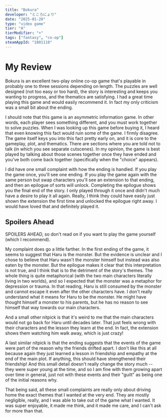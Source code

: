 ```yaml
---
title: "Bokura"
developer: "ところにょり"
date: "2025-01-20"
type: "video game"
tier: "A"
tierModifier: "+"
tags: ["fantasy", "co-op"]
steamAppId: "1801110"
---
```


# My Review
Bokura is an excellent two-play online co-op game that's playable in probably one to three sessions depending on length. The puzzles are well designed (not too easy or too hard), the story is interesting and keeps you wanting to progress, and the thematics are satisfying. I had a great time playing this game and would easily recommend it. In fact my only criticism was a small bit about the ending.

I should note that this game is an asymmetric information game. In other words, each player sees something different, and you must work together to solve puzzles. When I was looking up this game before buying it, I heard that even knowing this fact would ruin some of the game. I firmly disagree. The game itself keys you into this fact pretty early on, and it is core to the gameplay, plot, and thematics. There are sections where you are told not to talk (in which you see separate cutscenes). In my opinion, the game is best played by talking about those scenes together once they have ended and you've both come back together (specifically when the "choice" appears).

I did have one small complaint with how the ending is handled. If you play the game once, you'll see one ending. If you play the game again with the same person but swap characters you'll see an extension to that ending, and then an epilogue of sorts will unlock. Completing the epilogue shows you the final end of the story. I only played through it once and didn't much have a desire to play it all again. Really, I think they could have easily just shown the extension the first time and unlocked the epilogue right away. I would have loved that and definitely played it.

## Spoilers Ahead
SPOILERS AHEAD, so don't read on if you want to play the game yourself (which I recommend).

My complaint does go a little farther. In the first ending of the game, it seems to suggest that Haru is the monster. But the evidence is unclear and I chose to believe that Haru wasn't the monster himself but instead was also eaten by the monster. But the epilogue makes it clear that this interpretation is not true, and I think that is to the detriment of the story's themes. The whole thing is quite metaphorical (with the two main characters literally living in two worlds), and so I expected that the monster was a metaphor for depression or trauma. In that reading, Haru is still consumed by the monster and cannot escape it even after the other characters have. I don't really understand what it means for Haru to be the monster. He might have thought himself a monster to his parents, but he has no reason to see himself that way towards our main characters.

And a small other nitpick is that it's weird to me that the main characters would not go back for Haru until decades later. That just feels wrong with their characters and the lesson they learn at the end. In fact, the extension shows them watching him walk away, which is just crazy!

A last similar nitpick is that the ending suggests that the events of the game were part of the reason why the friends drifted apart. I don't like this at all because again they just learned a lesson in friendship and empathy at the end of the main plot. If anything, this should have strengthened their friendship! And this small detail doesn't really change the story much -- they were super young at the time, and so I am fine with them growing apart over time in general, just not with these events and their "guilt" as being one of the initial reasons why.

That being said, all these small complaints are really only about driving home the exact themes that I wanted at the very end. They are mostly negligible, really, and I was able to take out of the game what I wanted. It was super enjoyable, it made me think, and it made me care, and I can't ask for more than that.